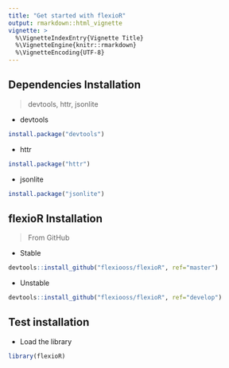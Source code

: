 ```yaml
---
title: "Get started with flexioR"
output: rmarkdown::html_vignette
vignette: >
  %\VignetteIndexEntry{Vignette Title}
  %\VignetteEngine{knitr::rmarkdown}
  %\VignetteEncoding{UTF-8}
---
```


## Dependencies Installation
> devtools, httr, jsonlite

* devtools
```R
install.package("devtools")
```

* httr
```R
install.package("httr")
```
* jsonlite
```R
install.package("jsonlite")
```

## flexioR Installation  
> From GitHub  

* Stable  
```R
devtools::install_github("flexiooss/flexioR", ref="master")
```
* Unstable  
```R
devtools::install_github("flexiooss/flexioR", ref="develop")
```

## Test installation  
* Load the library
```R
library(flexioR)
```
